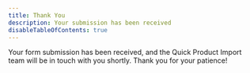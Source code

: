 ```yaml
---
title: Thank You
description: Your submission has been received
disableTableOfContents: true
---
```


Your form submission has been received, and the Quick Product Import team will be in touch with you shortly. Thank you for your patience!
